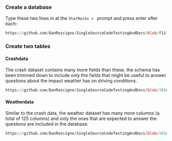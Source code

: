 
### Create a database

Type these two lines in at the `StarRocks > ` prompt and press enter after each:

```sql reference title="Create a database"
https://github.com/DanRoscigno/SingleSourceCodeTestingAndDocs/blob/f11fcd0f1e80526c09fa838c0fa31c315bc0598c/ci/SQL/quickstart/basic/quickstart_DB.sql#L1-L3
```

### Create two tables

#### Crashdata

The crash dataset contains many more fields than these, the schema has been trimmed
down to include only the fields that might be useful to answer questions about the
impact weather has on driving conditions.

```sql reference title="Crash data DDL"
https://github.com/DanRoscigno/SingleSourceCodeTestingAndDocs/blob/385d2ce4e8d1c54bf62c44a517139621842db0bc/ci/SQL/quickstart/basic/NYPD_table.sql#L1-L16
```

#### Weatherdata

Similar to the crash data, the weather dataset has many more columns (a total of
125 columns) and only the ones that are expected to answer the questions are
included in the database.

```sql reference title="Weather data DDL"
https://github.com/DanRoscigno/SingleSourceCodeTestingAndDocs/blob/385d2ce4e8d1c54bf62c44a517139621842db0bc/ci/SQL/quickstart/basic/Weather_table.sql#L1-L17
```
